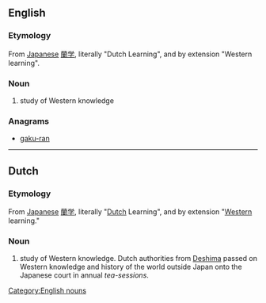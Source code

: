 ==English==
{{wikipedia}}

===Etymology===
From [[w:Japanese language|Japanese]] [[蘭学]], literally "Dutch Learning", and by extension "Western learning".

===Noun===
{{head|en|noun}}

# {{context|historical|lang=en}} study of Western knowledge

===Anagrams===
* [[gaku-ran#English|gaku-ran]]

[[Category:English nouns]]

----

==Dutch==

===Etymology===
From [[w:Japanese language|Japanese]] [[蘭学]], literally "[[Dutch]] Learning", and by extension "[[Western]] learning."

===Noun===
{{nl-noun}}

# {{context|historical|lang=nl}} study of Western knowledge. Dutch authorities from [[w:Deshima|Deshima]] passed on Western knowledge and history of the world outside Japan onto the Japanese court in annual ''tea-sessions''.